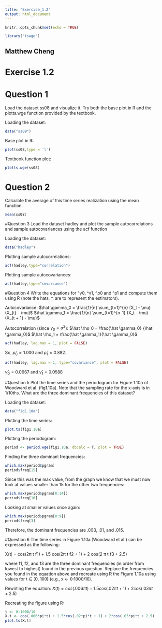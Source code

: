 ```yaml
---
title: "Exercise_1.2"
output: html_document
---
```


```r
knitr::opts_chunk$set(echo = TRUE)
```

```r
library("tswge")
```

## Matthew Cheng
# Exercise 1.2

# Question 1
Load the dataset ss08 and visualize it. Try both the base plot in R and the plotts.wge function provided by the textbook.

Loading the dataset:
```r
data("ss08")
```

Base plot in R:
```r
plot(ss08,type = 'l')
```

Textbook function plot:
```r
plotts.wge(ss08)
```

# Question 2
Calculate the average of this time series realization using the mean function.

```r
mean(ss08)
```

#Question 3
Load the dataset hadley and plot the sample autocorrelations and sample autocovariances using the acf function

Loading the dataset:
```r
data("hadley")
```

Plotting sample autocorrelations:
```r
acf(hadley,type="correlation")
```

Plotting sample autocovariances:
```r
acf(hadley,type="covariance")
```

#Question 4
Write the equations for ^γ0, ^γ1, ^ρ0 and ^ρ1 and compute them using R (note the hats, ^, are to represent the estimators).

Autocovariance:
$\hat \gamma_0 = \frac{1}{n} \sum_{t=1}^{n} (X_t - \mu) (X_{t} - \mu)$
$\hat \gamma_1 = \frac{1}{n} \sum_{t=1}^{n-1} (X_t - \mu) (X_{t + 1} - \mu)$

Autocorrelation (since $\gamma_0 = \sigma^{2}$):
$\hat \rho_0 = \frac{\hat \gamma_0} {\hat \gamma_0}$
$\hat \rho_1 = \frac{\hat \gamma_1}{\hat \gamma_0}$

```r
acf(hadley, lag.max = 1, plot = FALSE)
```

So, $\hat \rho_0 = 1.000$ and $\hat \rho_1 = 0.882$.

```r
acf(hadley, lag.max = 1, type="covariance", plot = FALSE)
```

$\hat \gamma_0 = 0.0667$ and $\hat \gamma_1 = 0.0588$

#Question 5
Plot the time series and the periodogram for Figure 1.10a of Woodward et al. (fig1.10a). Note that the sampling rate for the x-axis is in 1/10ths. What are the three dominant frequencies of this dataset?

Loading the dataset:
```r
data("fig1.10a")
```

Plotting the time series:
```r
plot.ts(fig1.10a)
```
Plotting the periodogram:
```r
period <- period.wge(fig1.10a, dbcalc = T, plot = TRUE)
```
Finding the three dominant frequencies:
```r
which.max(period$pgram)
period$freq[15]
```
Since this was the max value, from the graph we know that we must now look at values smaller than 15 for the other two frequencies:
```r
which.max(period$pgram[0:14])
period$freq[10]
```
Looking at smaller values once again:
```r
which.max(period$pgram[0:9])
period$freq[3]
```
Therefore, the dominant frequencies are .003, .01, and .015.

#Question 6
The time series in Figure 1.10a (Woodward et al.) can be expressed as the following:

X(t) = cos(2π t f1) + 1.5 cos(2π t f2 + 1) + 2 cos(2 π t f3 + 2.5)

where f1, f2, and f3 are the three dominant frequencies (in order from lowest to highest) found in the previous question. Replace the frequencies you found in the equation above and recreate using R the Figure 1.10a using values for t ∈ (0, 100) (e.g., x <- 0:1000/10).

Rewriting the equation:
$X(t) = cos(.006π t) + 1.5 cos(.02π t + 1) + 2 cos(.03 π t + 2.5)$

Recreating the figure using R:
```r
t <- 0:1000/10
X.t <- cos(.006*pi*t) + 1.5*cos(.02*pi*t + 1) + 2*cos(.03*pi*t + 2.5)
plot.ts(X.t)
```
